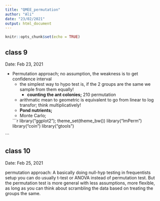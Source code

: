 ```yaml
---
title: "QMEE_permutation"
author: "Ali"
date: "23/02/2021"
output: html_document
---
```


```r
knitr::opts_chunk$set(echo = TRUE)
```

## class 9
Date: Feb 23, 2021

- Permutation approach; no assumption, the weakness is to get confidence interval
  - the simplest way to hypo test is, if the 2 groups are the same we sample from them equally!
    - **counting the ant colonies;** 210 permutation
  
  - arithmatic mean to geometric is equivalent to go from linear to log transfor; think multiplicatively!
  - **Pond nutrients;** 
  - Monte Carlo; 
  
  ```r

library("ggplot2"); theme_set(theme_bw())
library("lmPerm")
library("coin")
library("gtools")
  
```

## class 10
Date: Feb 25, 2021

permutation approach: A basically doing null-hyp testing in frequentists setup
you can do usually t-test or ANOVA instead of permutation test. But the permutation test is more general with less assumptions, more flexible, as long as you can think about scrambling the data based on treating the groups the same.




